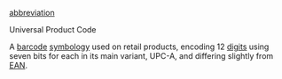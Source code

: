[[abbreviation]]

Universal Product Code

A [[barcode]] [[symbology]] used on retail products, encoding 12 [[digit]]s using seven bits for each in its main variant, UPC-A, and differing slightly from [[EAN]].